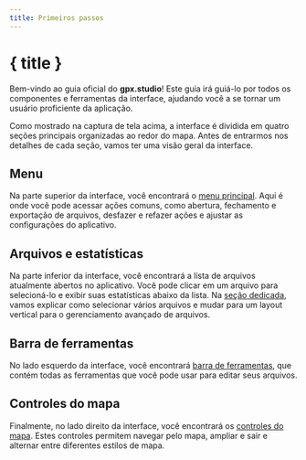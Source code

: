 ```yaml
---
title: Primeiros passos
---
```


<script lang="ts">
</script>

# { title }

Bem-vindo ao guia oficial do **gpx.studio**!
Este guia irá guiá-lo por todos os componentes e ferramentas da interface, ajudando você a se tornar um usuário proficiente da aplicação.

<DocsImage src={interfaceScreenshot} alt="Interface do gpx.studio." />

Como mostrado na captura de tela acima, a interface é dividida em quatro seções principais organizadas ao redor do mapa. 
Antes de entrarmos nos detalhes de cada seção, vamos ter uma visão geral da interface.

## Menu

Na parte superior da interface, você encontrará o [menu principal](./menu).
Aqui é onde você pode acessar ações comuns, como abertura, fechamento e exportação de arquivos, desfazer e refazer ações e ajustar as configurações do aplicativo.

## Arquivos e estatísticas

Na parte inferior da interface, você encontrará a lista de arquivos atualmente abertos no aplicativo.
Você pode clicar em um arquivo para selecioná-lo e exibir suas estatísticas abaixo da lista.
Na [seção dedicada](./files-and-stats), vamos explicar como selecionar vários arquivos e mudar para um layout vertical para o gerenciamento avançado de arquivos.

## Barra de ferramentas

No lado esquerdo da interface, você encontrará [barra de ferramentas](./toolbar), que contém todas as ferramentas que você pode usar para editar seus arquivos.

## Controles do mapa

Finalmente, no lado direito da interface, você encontrará os [controles do mapa](./map-controls).
Estes controles permitem navegar pelo mapa, ampliar e sair e alternar entre diferentes estilos de mapa.
